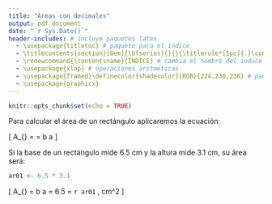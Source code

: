 ```yaml
---
title: "Áreas con decimales"
output: pdf_document
date: "`r Sys.Date()`"
header-includes: # incluye paquetes latex
  - \usepackage{titletoc} # paquete para el indice
  - \titlecontents{section}[0em]{\bfseries}{}{}{\titlerule*[1pc]{.}\contentspage} # cambia el nombre del indice
  - \renewcommand{\contentsname}{ÍNDICE} # cambia el nombre del indice
  - \usepackage{xlop} # operaciones aritmeticas
  - \usepackage{framed}\definecolor{shadecolor}{RGB}{224,238,238} # paquete para sombrear texto
  - \usepackage{graphicx}
---
```


```r
knitr::opts_chunk$set(echo = TRUE)
```

Para calcular el área de un rectángulo aplicaremos la ecuación:

\[ A_{\text{Rectángulo}} = \text{base} \cdot \text{altura} = b \cdot a \]

Si la base de un rectángulo  mide $6.5$ cm y la altura mide $3.1$ cm, su área será:

```r
ar01 <- 6.5 * 3.1
```

\[ A_{\text{Rectángulo}} = b \cdot a = 6.5 \cdot 3.1 = `r ar01` \, cm^2 \]